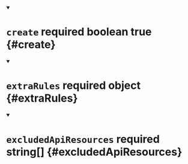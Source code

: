 


<details className="config-field" data-expandable="false" open>
<summary>

# `create` <span className="config-field-required" data-required="false">required</span> <span className="config-field-type">boolean</span> <span className="config-field-default">true</span> <span className="config-field-enum"></span> {#create}



</summary>



</details>



<details className="config-field" data-expandable="false" open>
<summary>

# `extraRules` <span className="config-field-required" data-required="true">required</span> <span className="config-field-type">object</span> <span className="config-field-default"></span> <span className="config-field-enum"></span> {#extraRules}



</summary>



</details>



<details className="config-field" data-expandable="false" open>
<summary>

# `excludedApiResources` <span className="config-field-required" data-required="true">required</span> <span className="config-field-type">string[]</span> <span className="config-field-default"></span> <span className="config-field-enum"></span> {#excludedApiResources}



</summary>



</details>
